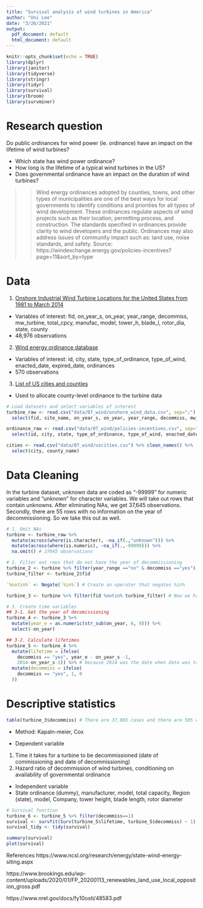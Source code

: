 ```yaml
---
title: "Survival analysis of wind turbines in America"
author: "Uni Lee"
date: "3/26/2021"
output:
  pdf_document: default
  html_document: default
---
```


```r
knitr::opts_chunk$set(echo = TRUE)
library(dplyr)
library(janitor)
library(tidyverse)
library(stringr)
library(tidyr)
library(survival)
library(broom)
library(survminer)
```

# Research question

Do public ordinances for wind power (ie. ordinance) have an impact on the lifetime of wind turbines?
 
 - Which state has wind power ordinance? 
 - How long is the lifetime of a typical wind turbines in the US?  
 - Does governmental ordinance have an impact on the duration of wind turbines? 
 
 >> Wind energy ordinances adopted by counties, towns, and other types of municipalities are one of the best ways for local governments to identify conditions and priorities for all types of wind development. These ordinances regulate aspects of wind projects such as their location, permitting process, and construction. The standards specified in ordinances provide clarity to wind developers and the public. Ordinances may also address issues of community impact such as: land use, noise standards, and safety.
 Source: https://windexchange.energy.gov/policies-incentives?page=11&sort_by=type


# Data

1) [Onshore Industrial Wind Turbine Locations for the United States from 1981 to March 2014](https://www.sciencebase.gov/catalog/item/55c4aa9be4b033ef52106e2f)
 - Variables of interest: fid, on_year_s, on_year, year_range, decommiss, mw_turbine, total_cpcy, manufac, model, tower_h, blade_l, rotor_dia, state, county
 - 48,976 observations
2) [Wind energy ordinance database](https://windexchange.energy.gov/policies-incentives?page=11&sort_by=type)
 - Variables of interest: id, city, state, type_of_ordinance, type_of_wind, enacted_date, expired_date, ordinances
 - 570 observations
3) [List of US cities and counties](https://simplemaps.com/data/us-cities) 
 - Used to allocate county-level ordinance to the turbine data
 
```r
# Load datasets and select variables of interest
turbine_raw <- read.csv("data/07_wind/onshore_wind_data.csv", sep=";") %>% clean_names() %>%
  select(fid, site_name, on_year_s, on_year, year_range, decommiss, mw_turbine, total_cpcy, manufac, model, tower_h, blade_l, rotor_dia, state, county)

ordinance_raw <- read.csv("data/07_wind/policies-incentives.csv", sep=",") %>% clean_names() %>%
  select(id, city, state, type_of_ordinance, type_of_wind, enacted_date, expired_date, ordinances)

cities <- read.csv("data/07_wind/uscities.csv") %>% clean_names() %>%
  select(city, county_name)
```

# Data Cleaning

In the turbine dataset, unknown data are coded as "-99999" for numeric variables and "unknown" for character variables. We will take out rows that contain unknowns. After eliminating NAs, we get 37,645 observations. Secondly, there are 55 rows with no information on the year of decommissioning. So we take this out as well. 

```r
# 1. Omit NAs 
turbine <- turbine_raw %>% 
  mutate(across(where(is.character), ~na_if(.,"unknown"))) %>%
  mutate(across(where(is.numeric), ~na_if(.,-99999))) %>%
  na.omit() # 37645 observations

# 2. Filter out rows that do not have the year of decommissioning 
turbine_2 <- turbine %>% filter(year_range =="no" & decommiss =="yes")
turbine_filter <- turbine_2$fid

`%notin%` <- Negate(`%in%`) # Create an operater that negates %in%

turbine_3 <- turbine %>% filter(fid %notin% turbine_filter) # Now we have a clean dataset!

# 3. Create time variables
## 3-1. Get the year of decomissioning
turbine_4 <- turbine_3 %>% 
  mutate(year_e = as.numeric(str_sub(on_year, 6, 9))) %>% 
  select(-on_year)

## 3-2. Calculate lifetimes
turbine_5 <- turbine_4 %>% 
  mutate(lifetime = ifelse(
    decommiss == "yes", year_e - on_year_s -1, 
    2014-on_year_s-1)) %>% # because 2014 was the date when data was taken 
  mutate(decommiss = ifelse(
    decommiss == "yes", 1, 0
  ))

```

# Descriptive statistics

```r
table(turbine_3$decommiss) # There are 37,085 cases and there are 505 wind turbines that have been decommissioned. This is a small number in comparison to turbines that are currently running. 
```

 
* Method: Kapaln-meier, Cox

* Dependent variable 
 1) Time it takes for a turbine to be decommissioned (date of commissioning and date of decommissioning)
 2) Hazard ratio of decommission of wind turbines, conditioning on availability of governmental ordinance
 
* Independent variable 
 - State ordinance (dummy), manufacturer, model, total capacity, Region (state), model, Company, tower height, blade length, rotor diameter


```r
# Survival function
turbine_6 <- turbine_5 %>% filter(decommiss==1) 
survival <- survfit(Surv(turbine_5$lifetime, turbine_5$decommiss) ~ 1)
survival_tidy <- tidy(survival)

summary(survival)
plot(survival)
```


References
https://www.ncsl.org/research/energy/state-wind-energy-siting.aspx

https://www.brookings.edu/wp-content/uploads/2020/01/FP_20200113_renewables_land_use_local_opposition_gross.pdf

https://www.nrel.gov/docs/fy10osti/48583.pdf


